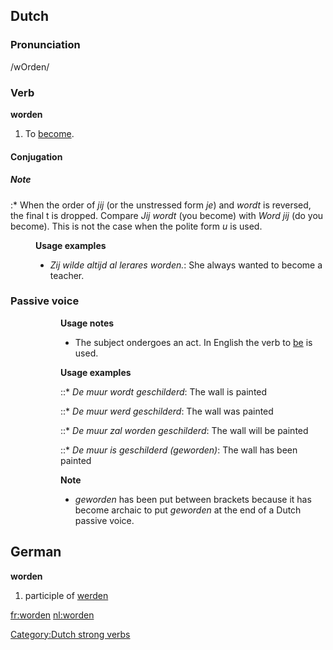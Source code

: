 ==Dutch==
===Pronunciation===
/wOrden/

===Verb===
'''worden'''
# To [[become]].

====Conjugation====
{{nl-verb|word|wordt|werd|werden|zijn|geworden|worde}}
[[Category:Dutch strong verbs]]

=====Note=====
:* When the order of ''jij'' (or the unstressed form ''je'') and ''wordt'' is reversed, the final t is dropped. Compare ''Jij wordt'' (you become) with ''Word jij'' (do you become). This is not the case when the polite form ''u'' is used.

:'''Usage examples'''
:* ''Zij wilde altijd al lerares worden.'': She always wanted to become a teacher.

===Passive voice===
::'''Usage notes'''
::* The subject ondergoes an act. In English the verb to [[be]] is used.
::'''Usage examples'''
::::* ''De muur wordt geschilderd'': The wall is painted
::::* ''De muur werd geschilderd'': The wall was painted
::::* ''De muur zal worden geschilderd'': The wall will be painted
::::* ''De muur is geschilderd (geworden)'': The wall has been painted

::'''Note'''
::*''geworden'' has been put between brackets because it has become archaic to put ''geworden'' at the end of a Dutch passive voice.

==German==
'''worden'''
# participle of [[werden]]


[[fr:worden]]
[[nl:worden]]